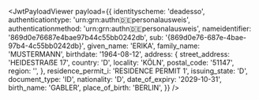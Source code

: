 
<JwtPayloadViewer
  payload={{
    identityscheme: 'deadesso',
    authenticationtype: 'urn:grn:authn:de:personalausweis',
    authenticationmethod: 'urn:grn:authn:de:personalausweis',
    nameidentifier: '869d0e76687e4bae97b44c55bb0242db',
    sub: '{869d0e76-687e-4bae-97b4-4c55bb0242db}',
    given_name: 'ERIKA',
    family_name: 'MUSTERMANN',
    birthdate: '1964-08-12',
    address: {
      street_address: 'HEIDESTRAẞE 17',
      country: 'D',
      locality: 'KÖLN',
      postal_code: '51147',
      region: '',
    },
    residence_permit_i: 'RESIDENCE PERMIT 1',
    issuing_state: 'D',
    document_type: 'ID',
    nationality: 'D',
    date_of_expiry: '2029-10-31',
    birth_name: 'GABLER',
    place_of_birth: 'BERLIN',
  }}
/>
